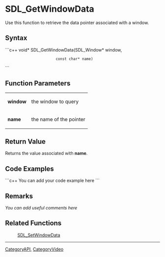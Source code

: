 <!-- pragma section-numbers off -->
<!-- pragma camelcase off -->

= SDL_GetWindowData =
Use this function to retrieve the data pointer associated with a window.


== Syntax ==
```c++
void* SDL_GetWindowData(SDL_Window* window,
                        const char* name)
```

== Function Parameters ==
{|
|'''window'''
|the window to query
|-
|'''name'''
|the name of the pointer
|}

== Return Value ==
Returns the value associated with '''name'''.

== Code Examples ==
```c++
You can add your code example here
```

== Remarks ==
''You can add useful comments here''

== Related Functions ==
:[[SDL_SetWindowData]]

----
[[CategoryAPI]], [[CategoryVideo]]
